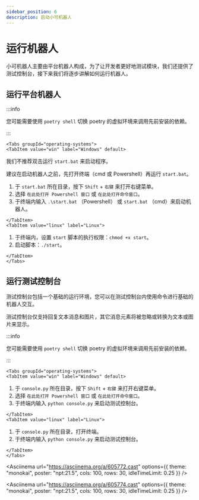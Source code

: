 ```yaml
---
sidebar_position: 6
description: 启动小可机器人
---
```



# 运行机器人

小可机器人主要由平台机器人构成，为了让开发者更好地测试模块，我们还提供了测试控制台，接下来我们将逐步讲解如何运行机器人。

## 运行平台机器人

:::info

您可能需要使用 `poetry shell` 切换 poetry 的虚拟环境来调用先前安装的依赖。

:::

```mdx-code-block
<Tabs groupId="operating-systems">
<TabItem value="win" label="Windows" default>
```

我们不推荐双击运行 `start.bat` 来启动程序。

建议在启动机器人之前，先打开终端（cmd 或 Powershell）再运行 `start.bat`。

1.  于 `start.bat` 所在目录，按下 `Shift` + `右键` 来打开右键菜单。
2.  选择 `在此处打开 Powershell 窗口` 或 `在此处打开命令窗口`。
3.  于终端内输入 `.\start.bat` （Powershell） 或 `start.bat` （cmd）来启动机器人。

```mdx-code-block
</TabItem>
<TabItem value="linux" label="Linux">
```

1.  于终端内，设置 `start` 脚本的执行权限：`chmod +x start`。
2.  启动脚本：`./start`。

```mdx-code-block
</TabItem>
</Tabs>
```

## 运行测试控制台

测试控制台包括一个基础的运行环境，您可以在测试控制台内使用命令进行基础的机器人交互。

测试控制台仅支持回复文本消息和图片，其它消息元素将被忽略或转换为文本或图片来显示。

:::info

您可能需要使用 `poetry shell` 切换 poetry 的虚拟环境来调用先前安装的依赖。

:::

```mdx-code-block
<Tabs groupId="operating-systems">
<TabItem value="win" label="Windows" default>
```

1.  于 `console.py` 所在目录，按下 `Shift` + `右键` 来打开右键菜单。
2.  选择 `在此处打开 Powershell 窗口` 或 `在此处打开命令窗口`。
3.  于终端内输入 `python console.py` 来启动测试控制台。

```mdx-code-block
</TabItem>
<TabItem value="linux" label="Linux">
```

1.  于 `console.py` 所在目录，打开终端。
2.  于终端内输入 `python console.py` 来启动测试控制台。

```mdx-code-block
</TabItem>
</Tabs>
```

<Asciinema
url="https://asciinema.org/a/605772.cast"
options={{ theme: "monokai", poster: "npt:21.5", cols: 100, rows: 30, idleTimeLimit: 0.25 }}
/>

<Asciinema
url="https://asciinema.org/a/605774.cast"
options={{ theme: "monokai", poster: "npt:21.5", cols: 100, rows: 30, idleTimeLimit: 0.25 }}
/>
